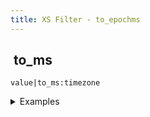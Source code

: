 ```yaml
---
title: XS Filter - to_epochms
---
```


## <img src="../assets/docuBadge (11).png" alt="" data-size="line" /> to\_ms <a href="#xs-to_epochms" id="xs-to_epochms"></a>

`value|to_ms:timezone`

<details>

<summary>Examples</summary>

```javascript
"2024-01-01"|to_ms:"UTC"    // Returns timestamp in milliseconds
"now"|to_ms:"UTC"           // Returns current timestamp in milliseconds
```

</details>
